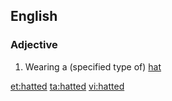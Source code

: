 ==English==

===Adjective===
{{en-adj}}

# {{chiefly|in combination}} Wearing a (specified type of) [[hat]]

[[et:hatted]]
[[ta:hatted]]
[[vi:hatted]]